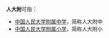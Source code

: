 '''人大附'''可指：
*[[中国人民大学附属中学|中国人民大学附属中学]]，简称人大附中
*[[中国人民大学附属小学|中国人民大学附属小学]]，简称人大附小
{{消歧义|Cat=三字教育机构消歧义}}